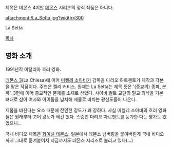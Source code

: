 제목은 데몬스 4지만 [[데몬스]] 시리즈의 정식 작품은 아니다.

attachment:/La_Setta.jpg?width=300

La Setta

[[목차]]

== 영화 소개 ==
1991년작 이탈리아 호러 영화.

[[데몬스 3]](La Chiesa)에 이어 [[미켈레 소아비]]가 감독을 다리오 아르젠토가 제작과 각본을 맡은 작품이다. 주연은 켈리 커티스. 원제는 La Setta는 제목 뜻은 '(종교의) 종파, 분파'. 3편에 이어 종교적인 문제를 소재로 삼았다. 사이비 컬트 교단의 밀교 의식을 기본 뼈대로 삼아 여자와 아이들을 납치해 제물로 바치는 광신도들이 나온다. 

제물을 바친다는 요소 때문에 잔인한 강도가 꽤 강하다. 사실 미켈레 소아비의 호러 영화들은 원래부터 고어 강도가 쎄긴 했다. 스승인 다리오 아르젠토를 능가한 다는 평가도 있었으니...

국내 비디오 제목은 [http://blog.naver.com/stitches1/70139202469 화이널 데몬스]. 일본에서 데몬스 넘버링을 붙여버린게 국내 비디오까지 그대로 옮겨붙어서 지금까지도 데몬스 시리즈로 불리고 있다(…)
